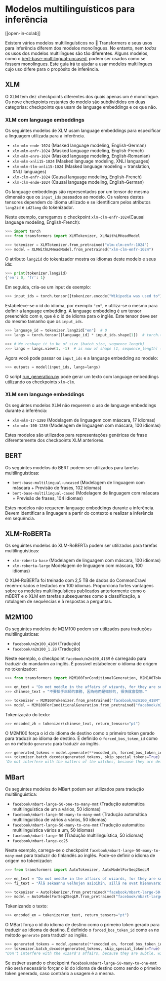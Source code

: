 <!--Copyright 2022 The HuggingFace Team. All rights reserved.

Licensed under the Apache License, Version 2.0 (the "License"); you may not use this file except in compliance with
the License. You may obtain a copy of the License at

http://www.apache.org/licenses/LICENSE-2.0

Unless required by applicable law or agreed to in writing, software distributed under the License is distributed on
an "AS IS" BASIS, WITHOUT WARRANTIES OR CONDITIONS OF ANY KIND, either express or implied. See the License for the
specific language governing permissions and limitations under the License.
-->

# Modelos multilinguísticos para inferência

[[open-in-colab]]

Existem vários modelos multilinguísticos no 🤗 Transformers e seus usos para inferência diferem dos modelos monolíngues.
No entanto, nem *todos* os usos dos modelos multilíngues são tão diferentes.
Alguns modelos, como o [bert-base-multilingual-uncased](https://huggingface.co/bert-base-multilingual-uncased),
podem ser usados como se fossem monolíngues. Este guia irá te ajudar a usar modelos multilíngues cujo uso difere
para o propósito de inferência.

## XLM

O XLM tem dez checkpoints diferentes dos quais apenas um é monolíngue.
Os nove checkpoints restantes do modelo são subdivididos em duas categorias:
checkpoints que usam de language embeddings e os que não.

### XLM com language embeddings

Os seguintes modelos de XLM usam language embeddings para especificar a linguagem utilizada para a inferência.

- `xlm-mlm-ende-1024` (Masked language modeling, English-German)
- `xlm-mlm-enfr-1024` (Masked language modeling, English-French)
- `xlm-mlm-enro-1024` (Masked language modeling, English-Romanian)
- `xlm-mlm-xnli15-1024` (Masked language modeling, XNLI languages)
- `xlm-mlm-tlm-xnli15-1024` (Masked language modeling + translation, XNLI languages)
- `xlm-clm-enfr-1024` (Causal language modeling, English-French)
- `xlm-clm-ende-1024` (Causal language modeling, English-German)

Os language embeddings são representados por um tensor de mesma dimensão que os `input_ids` passados ao modelo.
Os valores destes tensores dependem do idioma utilizado e se identificam pelos atributos `lang2id` e `id2lang` do tokenizador.

Neste exemplo, carregamos o checkpoint `xlm-clm-enfr-1024`(Causal language modeling, English-French):

```py
>>> import torch
>>> from transformers import XLMTokenizer, XLMWithLMHeadModel

>>> tokenizer = XLMTokenizer.from_pretrained("xlm-clm-enfr-1024")
>>> model = XLMWithLMHeadModel.from_pretrained("xlm-clm-enfr-1024")
```

O atributo `lang2id` do tokenizador mostra os idiomas deste modelo e seus ids:

```py
>>> print(tokenizer.lang2id)
{'en': 0, 'fr': 1}
```

Em seguida, cria-se um input de exemplo:

```py
>>> input_ids = torch.tensor([tokenizer.encode("Wikipedia was used to")])  # batch size of 1
```

Estabelece-se o id do idioma, por exemplo `"en"`, e utiliza-se o mesmo para definir a language embedding.
A language embedding é um tensor preenchido com `0`, que é o id de idioma para o inglês.
Este tensor deve ser do mesmo tamanho que os `input_ids`.

```py
>>> language_id = tokenizer.lang2id["en"]  # 0
>>> langs = torch.tensor([language_id] * input_ids.shape[1])  # torch.tensor([0, 0, 0, ..., 0])

>>> # We reshape it to be of size (batch_size, sequence_length)
>>> langs = langs.view(1, -1)  # is now of shape [1, sequence_length] (we have a batch size of 1)
```

Agora você pode passar os `input_ids` e a language embedding ao modelo:

```py
>>> outputs = model(input_ids, langs=langs)
```

O script [run_generation.py](https://github.com/huggingface/transformers/tree/master/examples/pytorch/text-generation/run_generation.py) pode gerar um texto com language embeddings utilizando os checkpoints `xlm-clm`.

### XLM sem language embeddings

Os seguintes modelos XLM não requerem o uso de language embeddings durante a inferência:

- `xlm-mlm-17-1280` (Modelagem de linguagem com máscara, 17 idiomas)
- `xlm-mlm-100-1280` (Modelagem de linguagem com máscara, 100 idiomas)

Estes modelos são utilizados para representações genéricas de frase diferentemente dos checkpoints XLM anteriores.

## BERT

Os seguintes modelos do BERT podem ser utilizados para tarefas multilinguísticas:

- `bert-base-multilingual-uncased` (Modelagem de linguagem com máscara + Previsão de frases, 102 idiomas)
- `bert-base-multilingual-cased` (Modelagem de linguagem com máscara + Previsão de frases, 104 idiomas)

Estes modelos não requerem language embeddings durante a inferência. Devem identificar a linguagem a partir
do contexto e realizar a inferência em sequência.

## XLM-RoBERTa

Os seguintes modelos do XLM-RoBERTa podem ser utilizados para tarefas multilinguísticas:

- `xlm-roberta-base` (Modelagem de linguagem com máscara, 100 idiomas)
- `xlm-roberta-large` Modelagem de linguagem com máscara, 100 idiomas)

O XLM-RoBERTa foi treinado com 2,5 TB de dados do CommonCrawl recém-criados e testados em 100 idiomas.
Proporciona fortes vantagens sobre os modelos multilinguísticos publicados anteriormente como o mBERT e o XLM em tarefas
subsequentes como a classificação, a rotulagem de sequências e à respostas a perguntas.

## M2M100

Os seguintes modelos de M2M100 podem ser utilizados para traduções multilinguísticas:

- `facebook/m2m100_418M` (Tradução)
- `facebook/m2m100_1.2B` (Tradução)

Neste exemplo, o checkpoint `facebook/m2m100_418M` é carregado para traduzir do mandarim ao inglês. É possível
estabelecer o idioma de origem no tokenizador:

```py
>>> from transformers import M2M100ForConditionalGeneration, M2M100Tokenizer

>>> en_text = "Do not meddle in the affairs of wizards, for they are subtle and quick to anger."
>>> chinese_text = "不要插手巫師的事務, 因為他們是微妙的, 很快就會發怒."

>>> tokenizer = M2M100Tokenizer.from_pretrained("facebook/m2m100_418M", src_lang="zh")
>>> model = M2M100ForConditionalGeneration.from_pretrained("facebook/m2m100_418M")
```

Tokenização do texto:

```py
>>> encoded_zh = tokenizer(chinese_text, return_tensors="pt")
```

O M2M100 força o id do idioma de destino como o primeiro token gerado para traduzir ao idioma de destino.
É definido o `forced_bos_token_id` como `en` no método `generate` para traduzir ao inglês.

```py
>>> generated_tokens = model.generate(**encoded_zh, forced_bos_token_id=tokenizer.get_lang_id("en"))
>>> tokenizer.batch_decode(generated_tokens, skip_special_tokens=True)
'Do not interfere with the matters of the witches, because they are delicate and will soon be angry.'
```

## MBart

Os seguintes modelos do MBart podem ser utilizados para tradução multilinguística:

- `facebook/mbart-large-50-one-to-many-mmt` (Tradução automática multilinguística de um a vários, 50 idiomas)
- `facebook/mbart-large-50-many-to-many-mmt` (Tradução automática multilinguística de vários a vários, 50 idiomas)
- `facebook/mbart-large-50-many-to-one-mmt` (Tradução automática multilinguística vários a um, 50 idiomas)
- `facebook/mbart-large-50` (Tradução multilinguística, 50 idiomas)
- `facebook/mbart-large-cc25`

Neste exemplo, carrega-se o checkpoint `facebook/mbart-large-50-many-to-many-mmt` para traduzir do finlandês ao inglês.
Pode-se definir o idioma de origem no tokenizador:

```py
>>> from transformers import AutoTokenizer, AutoModelForSeq2SeqLM

>>> en_text = "Do not meddle in the affairs of wizards, for they are subtle and quick to anger."
>>> fi_text = "Älä sekaannu velhojen asioihin, sillä ne ovat hienovaraisia ja nopeasti vihaisia."

>>> tokenizer = AutoTokenizer.from_pretrained("facebook/mbart-large-50-many-to-many-mmt", src_lang="fi_FI")
>>> model = AutoModelForSeq2SeqLM.from_pretrained("facebook/mbart-large-50-many-to-many-mmt")
```

Tokenizando o texto:

```py
>>> encoded_en = tokenizer(en_text, return_tensors="pt")
```

O MBart força o id do idioma de destino como o primeiro token gerado para traduzir ao idioma de destino.
É definido o `forced_bos_token_id` como `en` no método `generate` para traduzir ao inglês.

```py
>>> generated_tokens = model.generate(**encoded_en, forced_bos_token_id=tokenizer.lang_code_to_id("en_XX"))
>>> tokenizer.batch_decode(generated_tokens, skip_special_tokens=True)
"Don't interfere with the wizard's affairs, because they are subtle, will soon get angry."
```

Se estiver usando o checkpoint `facebook/mbart-large-50-many-to-one-mmt` não será necessário forçar o id do idioma de destino
como sendo o primeiro token generado, caso contrário a usagem é a mesma.
